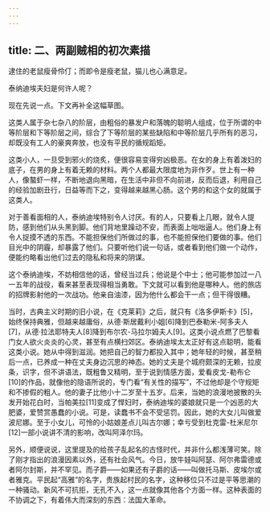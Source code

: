 ```yaml
---
---
---
```

title: 二、两副贼相的初次素描
---




逮住的老鼠瘦骨伶仃；而即令是瘦老鼠，猫儿也心满意足。

泰纳迪埃夫妇是何许人呢？

现在先说一点。下文再补全这幅草图。

这类人属于杂七杂八的阶层，由粗俗的暴发户和落魄的聪明人组成，位于所谓的中等阶层和下等阶层之间，综合了下等阶层的某些缺陷和中等阶层几乎所有的恶习，却既没有工人的豪爽奔放，也没有平民的循规蹈矩。

这类小人，一旦受到邪火的烧炙，便很容易变得穷凶极恶。在女的身上有着泼妇的底子，在男的身上有着无赖的材料。两个人都最大限度地为非作歹。世上有一种人，像螯虾一样，不断地退向黑暗，在生活中非但不向前进，反而后退，利用自己的经验加剧丑行，日益等而下之，变得越来越黑心肠。这个男的和这个女的就属于这类人。

对于善看面相的人，泰纳迪埃特别令人讨厌。有的人，只要看上几眼，就令人提防，感到他们从头黑到脚。他们背地里躁动不安，而表面上咄咄逼人。他们身上有令人捉摸不透的东西。不能担保他们所做过的事，也不能担保他们要做的事。他们目光中的阴霾，却暴露了他们。只要听他们说一句话，或者看到他们做一个动作，便能约略看出他们过去的隐私和将来的阴谋。

这个泰纳迪埃，不妨相信他的话，曾经当过兵；他说是个中士；他可能参加过一八一五年的战役，看来甚至表现得相当勇敢。下文就可以看到他是哪种人。他的旅店的招牌影射他的一次战功。他亲自油漆，因为他什么都会干一点；但干得很糟。

当时，古典主义时期的旧小说，在《克莱莉》之后，就只有《洛多伊斯卡》[5]，始终保持典雅，但越来越庸俗，从德·斯居戴利小姐[6]降到巴泰勒米-阿多夫人[7]，从德·拉法耶特夫人[8]降到布尔农-马拉尔姆夫人[9]。这类小说点燃了巴黎看门女人欲火炎炎的心灵，甚至有点横扫郊区。泰纳迪埃太太正好有这点聪明，能看这类小说。她从中得到滋润。她把自己的智力都投入其中；她年轻的时候，甚至稍后一点，已养成一种在丈夫身边沉思的神态。她的丈夫是个城府颇深的无赖，拉皮条，识字，但不讲语法，既粗鲁又精明，至于说到情感方面，爱看皮戈-勒布仑[10]的作品，就像他的隐语所说的，专门看“有关性的描写”，不过他却是个守规矩和不掺假的粗人。他的妻子比他小十二岁至十五岁。后来，当她的浪漫地披散的头发开始花白时，当帕美拉[11]变成了悍妇时，泰纳迪埃的婆娘就只是一个凶恶的大肥婆，爱赞赏愚蠢的小说。可是，读蠢书不会不受惩罚。因此，她的大女儿叫做爱波尼娜。至于小女儿，可怜的小姑娘差点儿叫古尔娜；幸亏受到杜克雷-杜米尼尔[12]一部小说讲不清的影响，改叫阿泽尔玛。

另外，顺便说说，这里提及的给孩子乱起名的古怪时代，并非什么都浅薄可笑。除了刚才指出的浪漫因素以外，还有社会风气。今日，放牛娃叫阿瑟、阿尔弗雷德或者阿尔封斯，并不罕见。而子爵——如果还有子爵的话——叫做托马斯、皮埃尔或者雅克。平民起“高雅”的名字，贵族起村民的名字，这种移位只不过是平等思潮的一种骚动。新风不可抗拒，无孔不入，这一点就像其他各个方面一样。这种表面的不协调之下，有着伟大而深刻的东西：法国大革命。